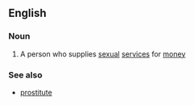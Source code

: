 ==English==

===Noun===
{{wikipedia}}
{{en-noun|sg=[[sex]] [[worker]]}}

# A person who supplies [[sexual]] [[service]]s for [[money]]

===See also===
*[[prostitute]]